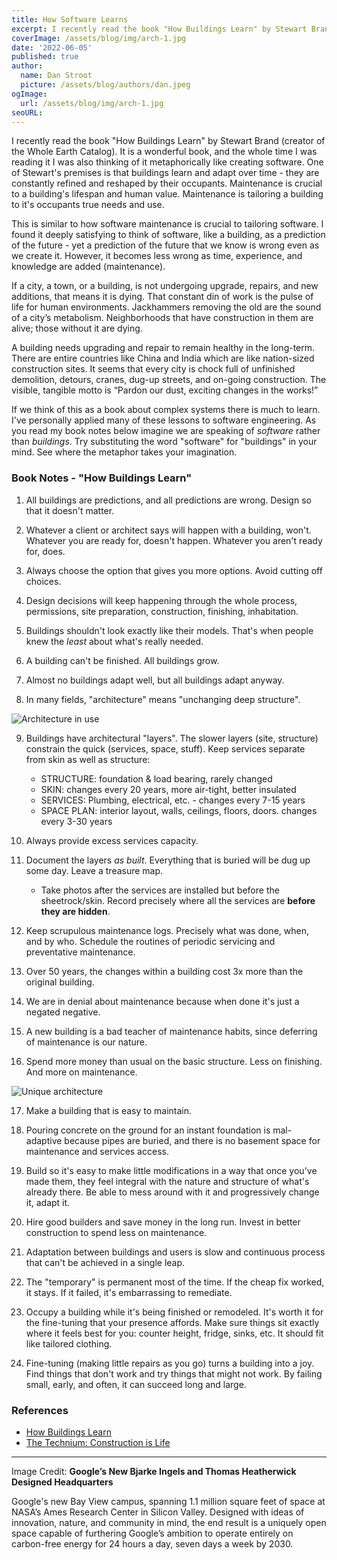 ```yaml
---
title: How Software Learns
excerpt: I recently read the book "How Buildings Learn" by Stewart Brand. One premise is that all buildings are predictions, and all predictions are wrong, so design them to be easy to change. It is a wonderful book on complex systems, and the whole time I was reading it I was also thinking of it metaphorically as creating software.
coverImage: /assets/blog/img/arch-1.jpg
date: '2022-06-05'
published: true
author:
  name: Dan Stroot
  picture: /assets/blog/authors/dan.jpeg
ogImage:
  url: /assets/blog/img/arch-1.jpg
seoURL: 
---
```


I recently read the book "How Buildings Learn" by Stewart Brand (creator of the Whole Earth Catalog). It is a wonderful book, and the whole time I was reading it I was also thinking of it metaphorically like creating software. One of Stewart's premises is that buildings learn and adapt over time - they are constantly refined and reshaped by their occupants. Maintenance is crucial to a building's lifespan and human value. Maintenance is tailoring a building to it's occupants true needs and use. 

This is similar to how software maintenance is crucial to tailoring software. I found it deeply satisfying to think of software, like a building, as a prediction of the future - yet a prediction of the future that we know is wrong even as we create it. However, it becomes less wrong as time, experience, and knowledge are added (maintenance).

If a city, a town, or a building, is not undergoing upgrade, repairs, and new additions, that means it is dying. That constant din of work is the pulse of life for human environments. Jackhammers removing the old are the sound of a city’s metabolism. Neighborhoods that have construction in them are alive; those without it are dying. 

A building needs upgrading and repair to remain healthy in the long-term. There are entire countries like China and India which are like nation-sized construction sites. It seems that every city is chock full of unfinished demolition, detours, cranes, dug-up streets, and on-going construction. The visible, tangible motto is “Pardon our dust, exciting changes in the works!”

If we think of this as a book about complex systems there is much to learn. I've personally applied many of these lessons to software engineering. As you read my book notes below imagine we are speaking of _software_ rather than _buildings_. Try substituting the word "software" for "buildings" in your mind. See where the metaphor takes your imagination. 

### Book Notes - "How Buildings Learn"

1. All buildings are predictions, and all predictions are wrong. Design so that it doesn't matter.

2. Whatever a client or architect says will happen with a building, won't. Whatever you are ready for, doesn't happen. Whatever you aren't ready for, does.

3. Always choose the option that gives you more options. Avoid cutting off choices.

4. Design decisions will keep happening through the whole process, permissions, site preparation, construction, finishing, inhabitation.

5. Buildings shouldn't look exactly like their models. That's when people knew the _least_ about what's really needed.

6. A building can't be finished. All buildings grow.

7. Almost no buildings adapt well, but all buildings adapt anyway.

8. In many fields, "architecture" means "unchanging deep structure".

![Architecture in use](/assets/blog/img/arch-4.jpg)

9. Buildings have architectural "layers". The slower layers (site, structure) constrain the quick (services, space, stuff). Keep services separate from skin as well as structure:
    * STRUCTURE: foundation & load bearing, rarely changed
    * SKIN: changes every 20 years, more air-tight, better insulated
    * SERVICES: Plumbing, electrical, etc. - changes every 7-15 years
    * SPACE PLAN: interior layout, walls, ceilings, floors, doors. changes every 3-30 years

10. Always provide excess services capacity. 

11. Document the layers _as built_. Everything that is buried will be dug up some day. Leave a treasure map.
    * Take photos after the services are installed but before the sheetrock/skin. Record precisely where all the services are **before they are hidden**.

12. Keep scrupulous maintenance logs. Precisely what was done, when, and by who. Schedule the routines of periodic servicing and preventative maintenance.

13. Over 50 years, the changes within a building cost 3x more than the original building.

14. We are in denial about maintenance because when done it's just a negated negative.

15. A new building is a bad teacher of maintenance habits, since deferring of maintenance is our nature.

16. Spend more money than usual on the basic structure. Less on finishing. And more on maintenance.

![Unique architecture](/assets/blog/img/arch-3.jpg)

17. Make a building that is easy to maintain.

18. Pouring concrete on the ground for an instant foundation is mal-adaptive because pipes are buried, and there is no basement space for maintenance and services access.

19. Build so it's easy to make little modifications in a way that once you've made them, they feel integral with the nature and structure of what's already there. Be able to mess around with it and progressively change it, adapt it.

20. Hire good builders and save money in the long run. Invest in better construction to spend less on maintenance.

21. Adaptation between buildings and users is slow and continuous process that can't be achieved in a single leap.

22. The "temporary" is permanent most of the time. If the cheap fix worked, it stays. If it failed, it's embarrassing to remediate.

23. Occupy a building while it's being finished or remodeled. It's worth it for the fine-tuning that your presence affords. Make sure things sit exactly where it feels best for you: counter height, fridge, sinks, etc. It should fit like tailored clothing.

24. Fine-tuning (making little repairs as you go) turns a building into a joy. Find things that don't work and try things that might not work. By failing small, early, and often, it can succeed long and large.

### References

- [How Buildings Learn](https://www.amazon.com/How-Buildings-Learn-Stewart-Brand/dp/0140139966)
- [The Technium: Construction is Life](https://kk.org/thetechnium/construction-is-life/)

---

Image Credit: **Google’s New Bjarke Ingels and Thomas Heatherwick Designed Headquarters**

<span className="text-sm">
Google's new Bay View campus, spanning 1.1 million square feet of space at NASA’s Ames Research Center in Silicon Valley. Designed with ideas of innovation, nature, and community in mind, the end result is a uniquely open space capable of furthering Google’s ambition to operate entirely on carbon-free energy for 24 hours a day, seven days a week by 2030.
</span>
